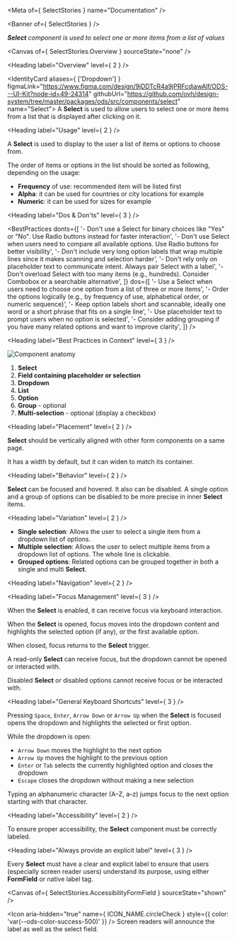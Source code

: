 
<Meta of={ SelectStories } name="Documentation" />

<Banner of={ SelectStories } />

_**Select** component is used to select one or more items from a list of values_

<Canvas of={ SelectStories.Overview } sourceState="none" />

<Heading label="Overview" level={ 2 } />

<IdentityCard aliases={ ['Dropdown'] }
              figmaLink="https://www.figma.com/design/9jDDTcR4a9jPRFcdjawAlf/ODS---UI-Kit?node-id=49-24314"
              githubUrl="https://github.com/ovh/design-system/tree/master/packages/ods/src/components/select"
              name="Select">
  A **Select** is used to allow users to select one or more items from a list that is displayed after clicking on it.
</IdentityCard>

<Heading label="Usage" level={ 2 } />

A **Select** is used to display to the user a list of items or options to choose from.

The order of items or options in the list should be sorted as following, depending on the usage:
- **Frequency** of use: recommended item will be listed first
- **Alpha**: it can be used for countries or city locations for example
- **Numeric**: it can be used for sizes for example

<Heading label="Dos & Don'ts" level={ 3 } />

<BestPractices
  donts={[
   '- Don\'t use a Select for binary choices like "Yes" or "No". Use Radio buttons instead for faster interaction',
   '- Don\'t use Select when users need to compare all available options. Use Radio buttons for better visibility',
   '- Don\'t include very long option labels that wrap multiple lines since it makes scanning and selection harder',
   '- Don\'t rely only on placeholder text to communicate intent. Always pair Select with a label',
   '- Don\'t overload Select with too many items (e.g., hundreds). Consider Combobox or a searchable alternative',
  ]}
  dos={[
    '- Use a Select when users need to choose one option from a list of three or more items',
    '- Order the options logically (e.g., by frequency of use, alphabetical order, or numeric sequence)',
    '- Keep option labels short and scannable, ideally one word or a short phrase that fits on a single line',
    '- Use placeholder text to prompt users when no option is selected',
    '- Consider adding grouping if you have many related options and want to improve clarity',
  ]}
/>

<Heading label="Best Practices in Context" level={ 3 } />

![Component anatomy](components/select/anatomy.png "Component anatomy")

1. **Select**
2. **Field containing placeholder or selection**
3. **Dropdown**
4. **List**
5. **Option**
6. **Group** - optional
7. **Multi-selection** - optional (display a checkbox)

<Heading label="Placement" level={ 2 } />

**Select** should be vertically aligned with other form components on a same page.

It has a width by default, but it can widen to match its container.

<Heading label="Behavior" level={ 2 } />

**Select** can be focused and hovered. It also can be disabled. A single option and a group of options can be disabled to be more precise in inner **Select** items.

<Heading label="Variation" level={ 2 } />

- **Single selection**: Allows the user to select a single item from a dropdown list of options.
- **Multiple selection**: Allows the user to select multiple items from a dropdown list of options. The whole line is clickable.
- **Grouped options**: Related options can be grouped together in both a single and multi **Select**.

<Heading label="Navigation" level={ 2 } />

<Heading label="Focus Management" level={ 3 } />

When the **Select** is enabled, it can receive focus via keyboard interaction.

When the **Select** is opened, focus moves into the dropdown content and highlights the selected option (if any), or the first available option.

When closed, focus returns to the **Select** trigger.

A read-only **Select** can receive focus, but the dropdown cannot be opened or interacted with.

Disabled **Select** or disabled options cannot receive focus or be interacted with.

<Heading label="General Keyboard Shortcuts" level={ 3 } />

Pressing `Space`, `Enter`, `Arrow Down` or `Arrow Up` when the **Select** is focused opens the dropdown and highlights the selected or first option.

While the dropdown is open:
* `Arrow Down` moves the highlight to the next option
* `Arrow Up` moves the highlight to the previous option
* `Enter` or `Tab` selects the currently highlighted option and closes the dropdown
* `Escape` closes the dropdown without making a new selection

Typing an alphanumeric character (A–Z, a–z) jumps focus to the next option starting with that character.

<Heading label="Accessibility" level={ 2 } />

To ensure proper accessibility, the **Select** component must be correctly labeled.

<Heading label="Always provide an explicit label" level={ 3 } />

Every **Select** must have a clear and explicit label to ensure that users (especially screen reader users) understand its purpose,
using either **FormField** or native label tag.

<Canvas of={ SelectStories.AccessibilityFormField } sourceState="shown" />

<Icon aria-hidden="true"
      name={ ICON_NAME.circleCheck }
      style={{ color: 'var(--ods-color-success-500)' }} /> Screen readers will announce the label as well as the select field.
